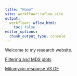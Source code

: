 ```yaml
---
title: "Home"
site: workflowr::wflow_site
output:
  workflowr::wflow_html:
    toc: false
editor_options:
  chunk_output_type: console
---
```


Welcome to my research website.

[Filtering and MDS plots](MDSplots.html)

[Mitomycin response VS GE](Mitomycin_Analysis.html)
